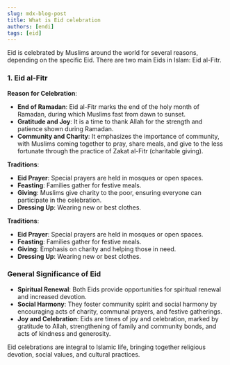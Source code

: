 ```yaml
---
slug: mdx-blog-post
title: What is Eid celebration
authors: [endi]
tags: [eid]
---
```


Eid is celebrated by Muslims around the world for several reasons, depending on the specific Eid. There are two main Eids in Islam: Eid al-Fitr.

### 1. Eid al-Fitr

**Reason for Celebration**:

- **End of Ramadan**: Eid al-Fitr marks the end of the holy month of Ramadan, during which Muslims fast from dawn to sunset.
- **Gratitude and Joy**: It is a time to thank Allah for the strength and patience shown during Ramadan.
- **Community and Charity**: It emphasizes the importance of community, with Muslims coming together to pray, share meals, and give to the less fortunate through the practice of Zakat al-Fitr (charitable giving).

**Traditions**:
- **Eid Prayer**: Special prayers are held in mosques or open spaces.
- **Feasting**: Families gather for festive meals.
- **Giving**: Muslims give charity to the poor, ensuring everyone can participate in the celebration.
- **Dressing Up**: Wearing new or best clothes.

**Traditions**:
- **Eid Prayer**: Special prayers are held in mosques or open spaces.
- **Feasting**: Families gather for festive meals.
- **Giving**: Emphasis on charity and helping those in need.
- **Dressing Up**: Wearing new or best clothes.

### General Significance of Eid

- **Spiritual Renewal**: Both Eids provide opportunities for spiritual renewal and increased devotion.
- **Social Harmony**: They foster community spirit and social harmony by encouraging acts of charity, communal prayers, and festive gatherings.
- **Joy and Celebration**: Eids are times of joy and celebration, marked by gratitude to Allah, strengthening of family and community bonds, and acts of kindness and generosity.

Eid celebrations are integral to Islamic life, bringing together religious devotion, social values, and cultural practices.
